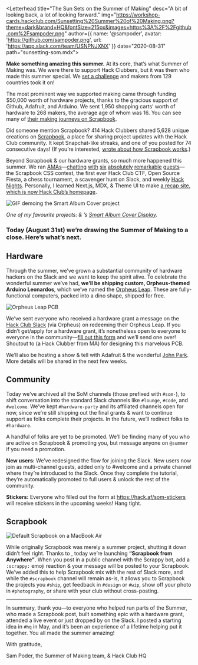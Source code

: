 
<Letterhead
title="The Sun Sets on the Summer of Making"
desc="A bit of looking back, a lot of looking forward."
img="https://workshop-cards.hackclub.com/Sunsetting%20Summer%20of%20Making.png?theme=dark&brand=HQ&fontSize=215px&images=https%3A%2F%2Fgithub.com%2Fsampoder.png"
author={{
  name: '@sampoder',
  avatar: 'https://github.com/sampoder.png',
  url: 'https://app.slack.com/team/USNPNJXNX'
}}
date="2020-08-31"
path="sunsetting-som.mdx">

**Make something amazing this summer.** At its core, that’s what Summer of Making was. We were there to support Hack Clubbers, but it was them who made this summer special. We [set a challenge](https://summer.hackclub.com/landing) and makers from 129 countries took it on!

The most prominent way we supported making came through funding $50,000 worth of hardware projects, thanks to the gracious support of Github, Adafruit, and Arduino. We sent 1,950 shopping carts’ worth of hardware to 268 makers, the average age of whom was 16. You can see many of [their making journeys on Scrapbook](http://scrapbook.hackclub.com/r/hardware).

Did someone mention Scrapbook? 414 Hack Clubbers shared 5,628 unique creations on [Scrapbook](https://scrapbook.hackclub.com/), a place for sharing project updates with the Hack Club community. It kept Snapchat-like streaks, and one of you posted for 74 consecutive days! (If you’re interested, <StaticMention username="lachlanjc" avatar="https://dl.airtable.com/.attachmentThumbnails/6a8e07714d446b0dbc70209ac77b2453/8e93fe10" link="https://scrapbook.hackclub.com/lachlanjc" /> [wrote about how Scrapbook works](http://notebook.lachlanjc.com/2020-07-30_how_scrapbook_works/).)

Beyond Scrapbook & our hardware grants, so much more happened this summer. We ran [AMAs](https://hackclub.com/amas/)—[chatting](https://youtu.be/DvROZ-OBszU) [with](https://www.youtube.com/watch?v=IWFtj9cCaB0) [six](https://www.youtube.com/watch?v=fDKYjX37cbo) [absolutely](https://www.youtube.com/watch?v=tDtBCcLJ2xU&list=PLbNbddgD-XxFFLLLaODUtif9v99eFXub3) [remarkable](https://youtu.be/thXsjHVcxx4) [guests](https://youtu.be/KKEYTSUvsS8)—the Scrapbook CSS contest, the first ever Hack Club CTF, Open Source Fiesta, a chess tournament, a scavenger hunt on Slack, and weekly [Hack Nights](https://hackclub.com/night/). Personally, I learned Next.js, MDX, & Theme UI to make [a recap site, which is now Hack Club’s homepage](https://summer.hackclub.com/).

![GIF demoing the Smart Album Cover project](https://cloud-hdaoelc0g.vercel.app/ezgif-4-2e8542881d0b.gif)

_One of my favourite projects: <StaticMention username="phultquist" avatar="https://avatars1.githubusercontent.com/u/46694203?s=460&u=9aa5512e640c5c2c2b2847af1f95fcf77479ac7f&v=4" link="https://github.com/phultquist"/> & <StaticMention username="amhenikoff" avatar="https://avatars2.githubusercontent.com/u/18370553?s=460&v=4" link="https://github.com/amhenikoff" />’s [Smart Album Cover Display](https://github.com/phultquist/smart-album-cover)._

### Today (August 31st) we’re drawing the Summer of Making to a close. Here’s what’s next.

## Hardware

Through the summer, we’ve grown a substantial community of hardware hackers on the Slack and we want to keep the spirit alive. To celebrate the wonderful summer we’ve had, **we’ll be shipping custom, Orpheus-themed Arduino Leonardos**, which we’ve named the [Orpheus Leap](https://leap.hackclub.com). These are fully-functional computers, packed into a dino shape, shipped for free.

![Orpheus Leap PCB](http://cloud-jrox24mrn.vercel.app/orpheus_leap_micro_final.png)

We’ve sent everyone who received a hardware grant a message on the [Hack Club Slack](https://hackclub.com/slack/) (via Orpheus) on redeeming their Orpheus Leap. If you didn’t get/apply for a hardware grant, it’s nonetheless open to everyone to everyone in the community—[fill out this form](https://hack.af/orpheus-leap) and we’ll send one over! Shoutout to <StaticMention username="kevinyang" avatar="https://ca.slack-edge.com/T0266FRGM-U015X5P6KAM-gc35567f1dbb-512" link="http://bykevinyang.com/"/> (a Hack Clubber from MA) for designing this marvelous PCB.

We’ll also be hosting a show & tell with Adafruit & the wonderful [John Park](https://en.wikipedia.org/wiki/John_Edgar_Park). More details will be shared in the next few weeks.

## Community

Today we’ve archived all the SoM channels (those prefixed with `#som-`), to shift conversation into the standard Slack channels like `#lounge`, `#code`, and `#welcome`. We’ve kept `#hardware-party` and its affiliated channels open for now, since we’re still shipping out the final grants & want to continue support as folks complete their projects. In the future, we’ll redirect folks to `#hardware`.

A handful of folks are yet to be promoted. We’ll be finding many of you who are active on Scrapbook & promoting you, but message anyone on `@summer` if you need a promotion.

**New users:** We’ve redesigned the flow for joining the Slack. New users now join as multi-channel guests, added only to #welcome and a private channel where they’re introduced to the Slack. Once they complete the tutorial, they’re automatically promoted to full users & unlock the rest of the community.

**Stickers:** Everyone who filled out the form at <https://hack.af/som-stickers> will receive stickers in the upcoming weeks! Hang tight.

## Scrapbook

![Default Scrapbook on a MacBook Air](http://cloud-egtwyjtcv.vercel.app/untitled_design-6.png)

While originally Scrapbook was merely a summer project, shutting it down didn’t feel right. Thanks to <StaticMention username="caleb" avatar="http://github.com/cjdenio.png" link="https://scrapbook.hackclub.com/caleb" />, today we’re launching **“Scrapbook from Anywhere”**. When you post in a public channel with the Scrappy bot, add a `:scrappy:` emoji reaction & your message will be posted to your Scrapbook. We’ve added this to help Scrapbook mix with the rest of Slack more, and while the `#scrapbook` channel will remain as-is, it allows you to Scrapbook the projects you `#ship`, get feedback in `#design` or `#wip`, show off your photo in `#photography`, or share with your club without cross-posting.

***

In summary, thank you—to everyone who helped run parts of the Summer, who made a Scrapbook post, built something epic with a hardware grant, attended a live event or just dropped by on the Slack. I posted a starting idea in `#hq` in May, and it’s been an experience of a lifetime helping put it together. You all made the summer amazing!

With gratitude,

Sam Poder, the Summer of Making team, & Hack Club HQ

</Letterhead>
